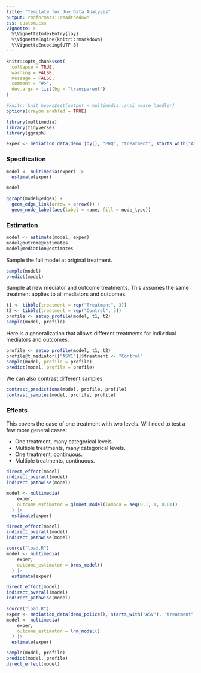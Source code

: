 ```yaml
---
title: "Template for Joy Data Analysis"
output: rmdformats::readthedown
css: custom.css
vignette: >
  %\VignetteIndexEntry{joy}
  %\VignetteEngine{knitr::rmarkdown}
  %\VignetteEncoding{UTF-8}
---
```


```r
knitr::opts_chunk$set(
  collapse = TRUE, 
  warning = FALSE,
  message = FALSE, 
  comment = "#>",
  dev.args = list(bg = "transparent")
)

#knitr::knit_hooks$set(output = multimedia::ansi_aware_handler)
options(crayon.enabled = TRUE)
```

```r
library(multimedia)
library(tidyverse)
library(ggraph)

exper <- mediation_data(demo_joy(), "PHQ", "treatment", starts_with("ASV"))
```

### Specification

```r
model <- multimedia(exper) |>
  estimate(exper)

model
```

```r
ggraph(model@edges) +
  geom_edge_link(arrow = arrow()) +
  geom_node_label(aes(label = name, fill = node_type))
```

### Estimation

```r
model <- estimate(model, exper)
model@outcome@estimates
model@mediation@estimates
```

Sample the full model at original treatment.

```r
sample(model)
predict(model)
```

Sample at new mediator and outcome treatments. This assumes the same treatment
applies to all mediators and outcomes.

```r
t1 <- tibble(treatment = rep("Treatment", 3))
t2 <- tibble(treatment = rep("Control", 3))
profile <- setup_profile(model, t1, t2)
sample(model, profile)
```

Here is a generalization that allows different treatments for individual
mediators and outcomes.

```r
profile <- setup_profile(model, t1, t2)
profile@t_mediator[["ASV1"]]$treatment <- "Control"
sample(model, profile = profile)
predict(model, profile = profile)
```

We can also contrast different samples.

```r
contrast_predictions(model, profile, profile)
contrast_samples(model, profile, profile)
```


### Effects

This covers the case of one treatment with two levels. Will need to test a few
more general cases:

* One treatment, many categorical levels.
* Multiple treatments, many categorical levels.
* One treatment, continuous.
* Multiple treatments, continuous.

```r
direct_effect(model)
indirect_overall(model)
indirect_pathwise(model)
```

```r
model <- multimedia(
    exper, 
    outcome_estimator = glmnet_model(lambda = seq(0.1, 1, 0.01))
  ) |>
  estimate(exper)

direct_effect(model)
indirect_overall(model)
indirect_pathwise(model)
```

```r
source("load.R")
model <- multimedia(
    exper, 
    outcome_estimator = brms_model()
  ) |>
  estimate(exper)

direct_effect(model)
indirect_overall(model)
indirect_pathwise(model)
```

```r
source("load.R")
exper <- mediation_data(demo_police(), starts_with("ASV"), "treatment", starts_with("Diet"))
model <- multimedia(
    exper,
    outcome_estimator = lnm_model()
  ) |>
  estimate(exper)

sample(model, profile)
predict(model, profile)
direct_effect(model)
```


